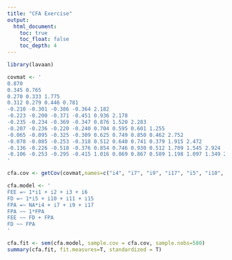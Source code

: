 ```yaml
---
title: "CFA Exercise"
output:
  html_document:
    toc: true
    toc_float: false
    toc_depth: 4
---
```


```r
library(lavaan)
```

```r
covmat <- '
0.870           
0.345 0.765          
0.270 0.333 1.775         
0.312 0.279 0.446 0.781        
-0.210 -0.301 -0.386 -0.364 2.182       
-0.223 -0.200 -0.371 -0.451 0.936 2.178      
-0.235 -0.234 -0.369 -0.347 0.876 1.520 2.283     
-0.207 -0.236 -0.220 -0.240 0.704 0.595 0.601 1.255    
-0.065 -0.095 -0.325 -0.309 0.625 0.749 0.850 0.462 2.752   
-0.078 -0.085 -0.253 -0.318 0.512 0.640 0.741 0.379 1.915 2.472  
-0.136 -0.226 -0.518 -0.376 0.854 0.746 0.930 0.512 1.709 1.545 2.924 
-0.106 -0.253 -0.295 -0.415 1.016 0.869 0.867 0.589 1.198 1.097 1.349 2.747
'

cfa.cov <- getCov(covmat,names=c("i4", "i7", "i9", "i17", "i5", "i10", "i11", "i15", "i1", "i2", "i3", "i6"))

cfa.model <- '
FEE =~ 1*i1 + i2 + i3 + i6
FD =~ 1*i5 + i10 + i11 + i15
FPA =~ NA*i4 + i7 + i9 + i17
FPA ~~ 1*FPA
FEE ~~ FD + FPA
FD ~~ FPA
'

cfa.fit <- sem(cfa.model, sample.cov = cfa.cov, sample.nobs=580)
summary(cfa.fit, fit.measures=T, standardized = T)

```

